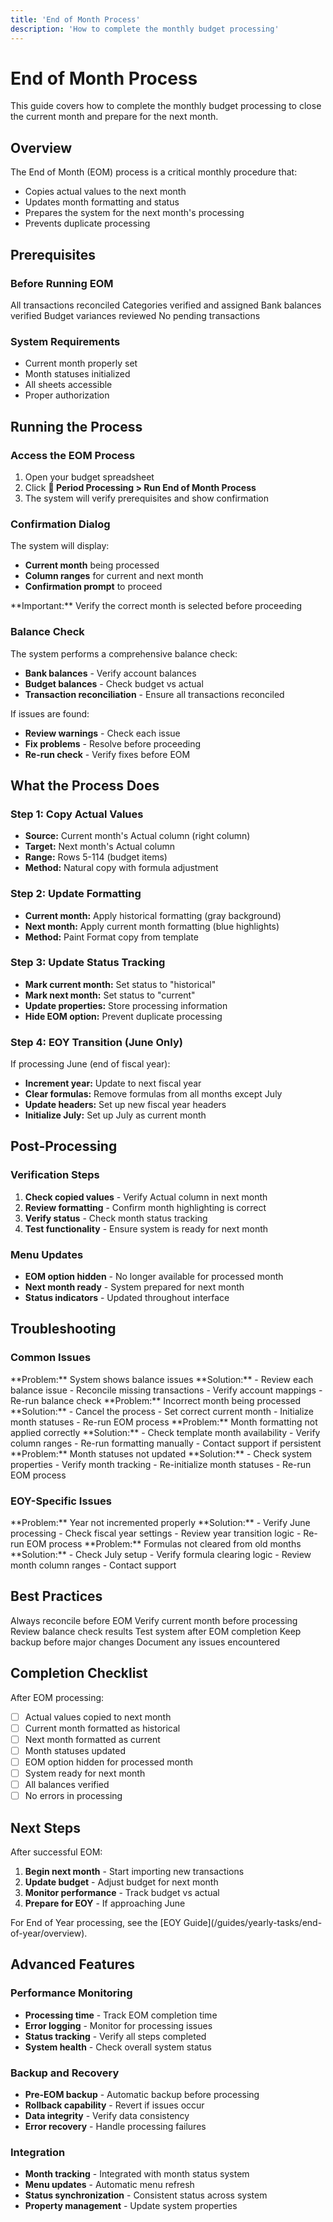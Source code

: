 ```yaml
---
title: 'End of Month Process'
description: 'How to complete the monthly budget processing'
---
```


# End of Month Process

This guide covers how to complete the monthly budget processing to close the current month and prepare for the next month.

## Overview

The End of Month (EOM) process is a critical monthly procedure that:
- Copies actual values to the next month
- Updates month formatting and status
- Prepares the system for the next month's processing
- Prevents duplicate processing

## Prerequisites

### Before Running EOM
<Check>All transactions reconciled</Check>
<Check>Categories verified and assigned</Check>
<Check>Bank balances verified</Check>
<Check>Budget variances reviewed</Check>
<Check>No pending transactions</Check>

### System Requirements
- Current month properly set
- Month statuses initialized
- All sheets accessible
- Proper authorization

## Running the Process

### Access the EOM Process
1. Open your budget spreadsheet
2. Click **📅 Period Processing > Run End of Month Process**
3. The system will verify prerequisites and show confirmation

### Confirmation Dialog
The system will display:
- **Current month** being processed
- **Column ranges** for current and next month
- **Confirmation prompt** to proceed

<Warning>
  **Important:** Verify the correct month is selected before proceeding
</Warning>

### Balance Check
The system performs a comprehensive balance check:
- **Bank balances** - Verify account balances
- **Budget balances** - Check budget vs actual
- **Transaction reconciliation** - Ensure all transactions reconciled

If issues are found:
- **Review warnings** - Check each issue
- **Fix problems** - Resolve before proceeding
- **Re-run check** - Verify fixes before EOM

## What the Process Does

### Step 1: Copy Actual Values
- **Source:** Current month's Actual column (right column)
- **Target:** Next month's Actual column
- **Range:** Rows 5-114 (budget items)
- **Method:** Natural copy with formula adjustment

### Step 2: Update Formatting
- **Current month:** Apply historical formatting (gray background)
- **Next month:** Apply current month formatting (blue highlights)
- **Method:** Paint Format copy from template

### Step 3: Update Status Tracking
- **Mark current month:** Set status to "historical"
- **Mark next month:** Set status to "current"
- **Update properties:** Store processing information
- **Hide EOM option:** Prevent duplicate processing

### Step 4: EOY Transition (June Only)
If processing June (end of fiscal year):
- **Increment year:** Update to next fiscal year
- **Clear formulas:** Remove formulas from all months except July
- **Update headers:** Set up new fiscal year headers
- **Initialize July:** Set up July as current month

## Post-Processing

### Verification Steps
1. **Check copied values** - Verify Actual column in next month
2. **Review formatting** - Confirm month highlighting is correct
3. **Verify status** - Check month status tracking
4. **Test functionality** - Ensure system is ready for next month

### Menu Updates
- **EOM option hidden** - No longer available for processed month
- **Next month ready** - System prepared for next month
- **Status indicators** - Updated throughout interface

## Troubleshooting

### Common Issues

<AccordionGroup>
  <Accordion title="Balance Check Failed" icon="alert">
    **Problem:** System shows balance issues
    **Solution:**
    - Review each balance issue
    - Reconcile missing transactions
    - Verify account mappings
    - Re-run balance check
  </Accordion>

  <Accordion title="Wrong Month Selected" icon="calendar">
    **Problem:** Incorrect month being processed
    **Solution:**
    - Cancel the process
    - Set correct current month
    - Initialize month statuses
    - Re-run EOM process
  </Accordion>

  <Accordion title="Formatting Issues" icon="palette">
    **Problem:** Month formatting not applied correctly
    **Solution:**
    - Check template month availability
    - Verify column ranges
    - Re-run formatting manually
    - Contact support if persistent
  </Accordion>

  <Accordion title="Status Update Failed" icon="settings">
    **Problem:** Month statuses not updated
    **Solution:**
    - Check system properties
    - Verify month tracking
    - Re-initialize month statuses
    - Re-run EOM process
  </Accordion>
</AccordionGroup>

### EOY-Specific Issues

<AccordionGroup>
  <Accordion title="Year Transition Error" icon="calendar-year">
    **Problem:** Year not incremented properly
    **Solution:**
    - Verify June processing
    - Check fiscal year settings
    - Review year transition logic
    - Re-run EOM process
  </Accordion>

  <Accordion title="Formula Clearing Issues" icon="code">
    **Problem:** Formulas not cleared from old months
    **Solution:**
    - Check July setup
    - Verify formula clearing logic
    - Review month column ranges
    - Contact support
  </Accordion>
</AccordionGroup>

## Best Practices

<Check>Always reconcile before EOM</Check>
<Check>Verify current month before processing</Check>
<Check>Review balance check results</Check>
<Check>Test system after EOM completion</Check>
<Check>Keep backup before major changes</Check>
<Check>Document any issues encountered</Check>

## Completion Checklist

After EOM processing:
- [ ] Actual values copied to next month
- [ ] Current month formatted as historical
- [ ] Next month formatted as current
- [ ] Month statuses updated
- [ ] EOM option hidden for processed month
- [ ] System ready for next month
- [ ] All balances verified
- [ ] No errors in processing

## Next Steps

After successful EOM:
1. **Begin next month** - Start importing new transactions
2. **Update budget** - Adjust budget for next month
3. **Monitor performance** - Track budget vs actual
4. **Prepare for EOY** - If approaching June

<Note>
  For End of Year processing, see the [EOY Guide](/guides/yearly-tasks/end-of-year/overview).
</Note>

## Advanced Features

### Performance Monitoring
- **Processing time** - Track EOM completion time
- **Error logging** - Monitor for processing issues
- **Status tracking** - Verify all steps completed
- **System health** - Check overall system status

### Backup and Recovery
- **Pre-EOM backup** - Automatic backup before processing
- **Rollback capability** - Revert if issues occur
- **Data integrity** - Verify data consistency
- **Error recovery** - Handle processing failures

### Integration
- **Month tracking** - Integrated with month status system
- **Menu updates** - Automatic menu refresh
- **Status synchronization** - Consistent status across system
- **Property management** - Update system properties
